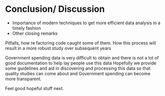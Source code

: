# Conclusion/ Discussion

- Importance of modern techniques to get more efficient data analysis in a timely fashion 
- Other closing remarks

Pitfalls, how re factoring code caught some of them. How this process will result in a more robust study over subsequent years

Government spending data is very difficult to obtain and there is not a lot of good documentation to help lay people use this data
Hopefully we provide some guidelines and aid in discovering and processing this data so that quality studies can come about and 
Government spending can become more transparent.

Feel good hopeful stuff next.
